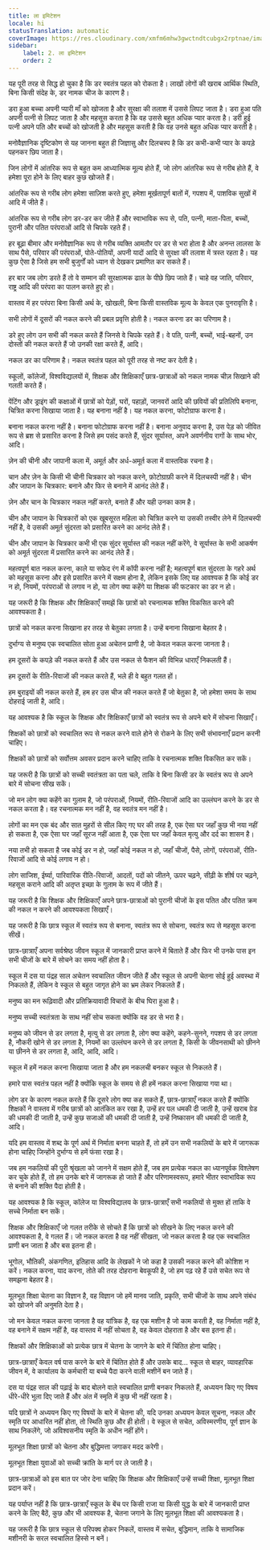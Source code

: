 ```yaml
---
title: ला इमिटेशन
locale: hi
statusTranslation: automatic
coverImage: https://res.cloudinary.com/xmfm6mhw3gwctndtcubgx2rptnae/image/upload/v1740337243/small_cover_educacion_fundamental_a051170f1c.webp
sidebar:
    label: 2. ला इमिटेशन
    order: 2
---
```

यह पूरी तरह से सिद्ध हो चुका है कि डर स्वतंत्र पहल को रोकता है। लाखों लोगों की खराब आर्थिक स्थिति, बिना किसी संदेह के, डर नामक चीज के कारण है।

डरा हुआ बच्चा अपनी प्यारी माँ को खोजता है और सुरक्षा की तलाश में उससे लिपट जाता है। डरा हुआ पति अपनी पत्नी से लिपट जाता है और महसूस करता है कि वह उससे बहुत अधिक प्यार करता है। डरी हुई पत्नी अपने पति और बच्चों को खोजती है और महसूस करती है कि वह उनसे बहुत अधिक प्यार करती है।

मनोवैज्ञानिक दृष्टिकोण से यह जानना बहुत ही जिज्ञासु और दिलचस्प है कि डर कभी-कभी प्यार के कपड़े पहनकर छिप जाता है।

जिन लोगों में आंतरिक रूप से बहुत कम आध्यात्मिक मूल्य होते हैं, जो लोग आंतरिक रूप से गरीब होते हैं, वे हमेशा पूरा होने के लिए बाहर कुछ खोजते हैं।

आंतरिक रूप से गरीब लोग हमेशा साज़िश करते हुए, हमेशा मूर्खतापूर्ण बातों में, गपशप में, पाशविक सुखों में आदि में जीते हैं।

आंतरिक रूप से गरीब लोग डर-डर कर जीते हैं और स्वाभाविक रूप से, पति, पत्नी, माता-पिता, बच्चों, पुरानी और पतित परंपराओं आदि से चिपके रहते हैं।

हर बूढ़ा बीमार और मनोवैज्ञानिक रूप से गरीब व्यक्ति आमतौर पर डर से भरा होता है और अनन्त लालसा के साथ पैसे, परिवार की परंपराओं, पोते-पोतियों, अपनी यादों आदि से सुरक्षा की तलाश में त्रस्त रहता है। यह कुछ ऐसा है जिसे हम सभी बुजुर्गों को ध्यान से देखकर प्रमाणित कर सकते हैं।

हर बार जब लोग डरते हैं तो वे सम्मान की सुरक्षात्मक ढाल के पीछे छिप जाते हैं। चाहे वह जाति, परिवार, राष्ट्र आदि की परंपरा का पालन करते हुए हो।

वास्तव में हर परंपरा बिना किसी अर्थ के, खोखली, बिना किसी वास्तविक मूल्य के केवल एक पुनरावृत्ति है।

सभी लोगों में दूसरों की नकल करने की प्रबल प्रवृत्ति होती है। नकल करना डर का परिणाम है।

डरे हुए लोग उन सभी की नकल करते हैं जिनसे वे चिपके रहते हैं। वे पति, पत्नी, बच्चों, भाई-बहनों, उन दोस्तों की नकल करते हैं जो उनकी रक्षा करते हैं, आदि।

नकल डर का परिणाम है। नकल स्वतंत्र पहल को पूरी तरह से नष्ट कर देती है।

स्कूलों, कॉलेजों, विश्वविद्यालयों में, शिक्षक और शिक्षिकाएँ छात्र-छात्राओं को नकल नामक चीज़ सिखाने की गलती करते हैं।

पेंटिंग और ड्राइंग की कक्षाओं में छात्रों को पेड़ों, घरों, पहाड़ों, जानवरों आदि की छवियों की प्रतिलिपि बनाना, चित्रित करना सिखाया जाता है। यह बनाना नहीं है। यह नकल करना, फोटोग्राफ करना है।

बनाना नकल करना नहीं है। बनाना फोटोग्राफ करना नहीं है। बनाना अनुवाद करना है, उस पेड़ को जीवित रूप से ब्रश से प्रसारित करना है जिसे हम पसंद करते हैं, सुंदर सूर्यास्त, अपने अवर्णनीय रागों के साथ भोर, आदि।

ज़ेन की चीनी और जापानी कला में, अमूर्त और अर्ध-अमूर्त कला में वास्तविक रचना है।

चान और ज़ेन के किसी भी चीनी चित्रकार को नकल करने, फ़ोटोग्राफ़ी करने में दिलचस्पी नहीं है। चीन और जापान के चित्रकार: बनाने और फिर से बनाने में आनंद लेते हैं।

ज़ेन और चान के चित्रकार नकल नहीं करते, बनाते हैं और यही उनका काम है।

चीन और जापान के चित्रकारों को एक खूबसूरत महिला को चित्रित करने या उसकी तस्वीर लेने में दिलचस्पी नहीं है, वे उसकी अमूर्त सुंदरता को प्रसारित करने का आनंद लेते हैं।

चीन और जापान के चित्रकार कभी भी एक सुंदर सूर्यास्त की नकल नहीं करेंगे, वे सूर्यास्त के सभी आकर्षण को अमूर्त सुंदरता में प्रसारित करने का आनंद लेते हैं।

महत्वपूर्ण बात नकल करना, काले या सफेद रंग में कॉपी करना नहीं है; महत्वपूर्ण बात सुंदरता के गहरे अर्थ को महसूस करना और इसे प्रसारित करने में सक्षम होना है, लेकिन इसके लिए यह आवश्यक है कि कोई डर न हो, नियमों, परंपराओं से लगाव न हो, या लोग क्या कहेंगे या शिक्षक की फटकार का डर न हो।

यह जरूरी है कि शिक्षक और शिक्षिकाएँ समझें कि छात्रों को रचनात्मक शक्ति विकसित करने की आवश्यकता है।

छात्रों को नकल करना सिखाना हर तरह से बेतुका लगता है। उन्हें बनाना सिखाना बेहतर है।

दुर्भाग्य से मनुष्य एक स्वचालित सोता हुआ अचेतन प्राणी है, जो केवल नकल करना जानता है।

हम दूसरों के कपड़े की नकल करते हैं और उस नकल से फैशन की विभिन्न धाराएँ निकलती हैं।

हम दूसरों के रीति-रिवाजों की नकल करते हैं, भले ही वे बहुत गलत हों।

हम बुराइयों की नकल करते हैं, हम हर उस चीज की नकल करते हैं जो बेतुका है, जो हमेशा समय के साथ दोहराई जाती है, आदि।

यह आवश्यक है कि स्कूल के शिक्षक और शिक्षिकाएँ छात्रों को स्वतंत्र रूप से अपने बारे में सोचना सिखाएँ।

शिक्षकों को छात्रों को स्वचालित रूप से नकल करने वाले होने से रोकने के लिए सभी संभावनाएँ प्रदान करनी चाहिए।

शिक्षकों को छात्रों को सर्वोत्तम अवसर प्रदान करने चाहिए ताकि वे रचनात्मक शक्ति विकसित कर सकें।

यह जरूरी है कि छात्रों को सच्ची स्वतंत्रता का पता चले, ताकि वे बिना किसी डर के स्वतंत्र रूप से अपने बारे में सोचना सीख सकें।

जो मन लोग क्या कहेंगे का गुलाम है, जो परंपराओं, नियमों, रीति-रिवाजों आदि का उल्लंघन करने के डर से नकल करता है। वह रचनात्मक मन नहीं है, वह स्वतंत्र मन नहीं है।

लोगों का मन एक बंद और सात मुहरों से सील किए गए घर की तरह है, एक ऐसा घर जहाँ कुछ भी नया नहीं हो सकता है, एक ऐसा घर जहाँ सूरज नहीं आता है, एक ऐसा घर जहाँ केवल मृत्यु और दर्द का शासन है।

नया तभी हो सकता है जब कोई डर न हो, जहाँ कोई नकल न हो, जहाँ चीजों, पैसे, लोगों, परंपराओं, रीति-रिवाजों आदि से कोई लगाव न हो।

लोग साजिश, ईर्ष्या, पारिवारिक रीति-रिवाजों, आदतों, पदों को जीतने, ऊपर चढ़ने, सीढ़ी के शीर्ष पर चढ़ने, महसूस कराने आदि की अतृप्त इच्छा के गुलाम के रूप में जीते हैं।

यह जरूरी है कि शिक्षक और शिक्षिकाएँ अपने छात्र-छात्राओं को पुरानी चीजों के इस पतित और पतित क्रम की नकल न करने की आवश्यकता सिखाएँ।

यह जरूरी है कि छात्र स्कूल में स्वतंत्र रूप से बनाना, स्वतंत्र रूप से सोचना, स्वतंत्र रूप से महसूस करना सीखें।

छात्र-छात्राएँ अपना सर्वश्रेष्ठ जीवन स्कूल में जानकारी प्राप्त करने में बिताते हैं और फिर भी उनके पास इन सभी चीजों के बारे में सोचने का समय नहीं होता है।

स्कूल में दस या पंद्रह साल अचेतन स्वचालित जीवन जीते हैं और स्कूल से अपनी चेतना सोई हुई अवस्था में निकलते हैं, लेकिन वे स्कूल से बहुत जागृत होने का भ्रम लेकर निकलते हैं।

मनुष्य का मन रूढ़िवादी और प्रतिक्रियावादी विचारों के बीच घिरा हुआ है।

मनुष्य सच्ची स्वतंत्रता के साथ नहीं सोच सकता क्योंकि वह डर से भरा है।

मनुष्य को जीवन से डर लगता है, मृत्यु से डर लगता है, लोग क्या कहेंगे, कहने-सुनने, गपशप से डर लगता है, नौकरी खोने से डर लगता है, नियमों का उल्लंघन करने से डर लगता है, किसी के जीवनसाथी को छीनने या छीनने से डर लगता है, आदि, आदि, आदि।

स्कूल में हमें नकल करना सिखाया जाता है और हम नकलची बनकर स्कूल से निकलते हैं।

हमारे पास स्वतंत्र पहल नहीं है क्योंकि स्कूल के समय से ही हमें नकल करना सिखाया गया था।

लोग डर के कारण नकल करते हैं कि दूसरे लोग क्या कह सकते हैं, छात्र-छात्राएँ नकल करते हैं क्योंकि शिक्षकों ने वास्तव में गरीब छात्रों को आतंकित कर रखा है, उन्हें हर पल धमकी दी जाती है, उन्हें खराब ग्रेड की धमकी दी जाती है, उन्हें कुछ सजाओं की धमकी दी जाती है, उन्हें निष्कासन की धमकी दी जाती है, आदि।

यदि हम वास्तव में शब्द के पूर्ण अर्थ में निर्माता बनना चाहते हैं, तो हमें उन सभी नकलियों के बारे में जागरूक होना चाहिए जिन्होंने दुर्भाग्य से हमें फंसा रखा है।

जब हम नकलियों की पूरी श्रृंखला को जानने में सक्षम होते हैं, जब हम प्रत्येक नकल का ध्यानपूर्वक विश्लेषण कर चुके होते हैं, तो हम उनके बारे में जागरूक हो जाते हैं और परिणामस्वरूप, हमारे भीतर स्वाभाविक रूप से बनाने की शक्ति पैदा होती है।

यह आवश्यक है कि स्कूल, कॉलेज या विश्वविद्यालय के छात्र-छात्राएँ सभी नकलियों से मुक्त हों ताकि वे सच्चे निर्माता बन सकें।

शिक्षक और शिक्षिकाएँ जो गलत तरीके से सोचते हैं कि छात्रों को सीखने के लिए नकल करने की आवश्यकता है, वे गलत हैं। जो नकल करता है वह नहीं सीखता, जो नकल करता है वह एक स्वचालित प्राणी बन जाता है और बस इतना ही।

भूगोल, भौतिकी, अंकगणित, इतिहास आदि के लेखकों ने जो कहा है उसकी नकल करने की कोशिश न करें। नकल करना, याद करना, तोते की तरह दोहराना बेवकूफी है, जो हम पढ़ रहे हैं उसे सचेत रूप से समझना बेहतर है।

मूलभूत शिक्षा चेतना का विज्ञान है, वह विज्ञान जो हमें मानव जाति, प्रकृति, सभी चीजों के साथ अपने संबंध को खोजने की अनुमति देता है।

जो मन केवल नकल करना जानता है वह यांत्रिक है, वह एक मशीन है जो काम करती है, वह निर्माता नहीं है, वह बनाने में सक्षम नहीं है, वह वास्तव में नहीं सोचता है, वह केवल दोहराता है और बस इतना ही।

शिक्षकों और शिक्षिकाओं को प्रत्येक छात्र में चेतना के जागने के बारे में चिंतित होना चाहिए।

छात्र-छात्राएँ केवल वर्ष पास करने के बारे में चिंतित होते हैं और उसके बाद... स्कूल से बाहर, व्यावहारिक जीवन में, वे कार्यालय के कर्मचारी या बच्चे पैदा करने वाली मशीनें बन जाते हैं।

दस या पंद्रह साल की पढ़ाई के बाद बोलने वाले स्वचालित प्राणी बनकर निकलते हैं, अध्ययन किए गए विषय धीरे-धीरे भुला दिए जाते हैं और अंत में स्मृति में कुछ भी नहीं रहता है।

यदि छात्रों ने अध्ययन किए गए विषयों के बारे में चेतना की, यदि उनका अध्ययन केवल सूचना, नकल और स्मृति पर आधारित नहीं होता, तो स्थिति कुछ और ही होती। वे स्कूल से सचेत, अविस्मरणीय, पूर्ण ज्ञान के साथ निकलेंगे, जो अविश्वसनीय स्मृति के अधीन नहीं होंगे।

मूलभूत शिक्षा छात्रों को चेतना और बुद्धिमत्ता जगाकर मदद करेगी।

मूलभूत शिक्षा युवाओं को सच्ची क्रांति के मार्ग पर ले जाती है।

छात्र-छात्राओं को इस बात पर जोर देना चाहिए कि शिक्षक और शिक्षिकाएँ उन्हें सच्ची शिक्षा, मूलभूत शिक्षा प्रदान करें।

यह पर्याप्त नहीं है कि छात्र-छात्राएँ स्कूल के बेंच पर किसी राजा या किसी युद्ध के बारे में जानकारी प्राप्त करने के लिए बैठें, कुछ और भी आवश्यक है, चेतना जगाने के लिए मूलभूत शिक्षा की आवश्यकता है।

यह जरूरी है कि छात्र स्कूल से परिपक्व होकर निकलें, वास्तव में सचेत, बुद्धिमान, ताकि वे सामाजिक मशीनरी के सरल स्वचालित हिस्से न बनें।
